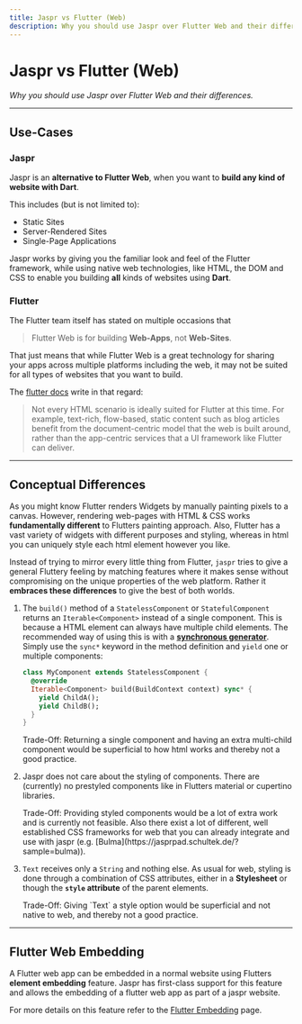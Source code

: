 ```yaml
---
title: Jaspr vs Flutter (Web)
description: Why you should use Jaspr over Flutter Web and their differences.
---
```


# Jaspr vs Flutter (Web)
*Why you should use Jaspr over Flutter Web and their differences.*

---

## Use-Cases

### Jaspr

Jaspr is an **alternative to Flutter Web**, when you want to **build any kind of website with Dart**.

This includes (but is not limited to):

- Static Sites
- Server-Rendered Sites
- Single-Page Applications

Jaspr works by giving you the familiar look and feel of the Flutter framework, while using native web
technologies, like HTML, the DOM and CSS to enable you building **all** kinds of websites using **Dart**.

### Flutter

The Flutter team itself has stated on multiple occasions that
> Flutter Web is for building **Web-Apps**, not **Web-Sites**.

That just means that while Flutter Web is a great technology for sharing your apps across multiple 
platforms including the web, it may not be suited for all types of websites that you want to build.

The [flutter docs](https://docs.flutter.dev/web) write in that regard:

> Not every HTML scenario is ideally suited for Flutter at this time. For example, text-rich, flow-based, 
> static content such as blog articles benefit from the document-centric model that the web is built around, 
> rather than the app-centric services that a UI framework like Flutter can deliver.

---

## Conceptual Differences

As you might know Flutter renders Widgets by manually painting pixels to a canvas. However, rendering web-pages
with HTML & CSS works **fundamentally different** to Flutters painting approach. Also, Flutter has a vast variety
of widgets with different purposes and styling, whereas in html you can uniquely style each html element however
you like.

Instead of trying to mirror every little thing from Flutter, `jaspr` tries to give a general Fluttery feeling
by matching features where it makes sense without compromising on the unique properties of the web platform.
Rather it **embraces these differences** to give the best of both worlds.

1. The `build()` method of a `StatelessComponent` or `StatefulComponent` returns an `Iterable<Component>`
   instead of a single component. This is because a HTML element can always have multiple child elements.
   The recommended way of using this is with a [**synchronous generator**](https://dart.dev/guides/language/language-tour#generators).
   Simply use the `sync*` keyword in the method definition and `yield` one or multiple components:

   ```dart
   class MyComponent extends StatelessComponent {
     @override
     Iterable<Component> build(BuildContext context) sync* {
       yield ChildA();
       yield ChildB();
     } 
   }
   ```

   <Info>
   Trade-Off: Returning a single component and having an extra multi-child component would be superficial
   to how html works and thereby not a good practice.
   </Info>

2. Jaspr does not care about the styling of components. There are (currently) no prestyled components
   like in Flutters material or cupertino libraries.

   <Info>
   Trade-Off: Providing styled components would be a lot of extra work and is currently not feasible.
   Also there exist a lot of different, well established CSS frameworks for web that you can already
   integrate and use with jaspr (e.g. [Bulma](https://jasprpad.schultek.de/?sample=bulma)).
   </Info>

3. `Text` receives only a `String` and nothing else. As usual for web, styling is done through a combination
   of CSS attributes, either in a **Stylesheet** or though the **`style` attribute** of the parent elements.

   <Info>
   Trade-Off: Giving `Text` a style option would be superficial and not native to web, and thereby not
   a good practice.
   </Info>

---

## Flutter Web Embedding

A Flutter web app can be embedded in a normal website using Flutters **element embedding** feature. Jaspr has first-class
support for this feature and allows the embedding of a flutter web app as part of a jaspr website.

For more details on this feature refer to the [Flutter Embedding](/eco/flutter_embedding) page.
